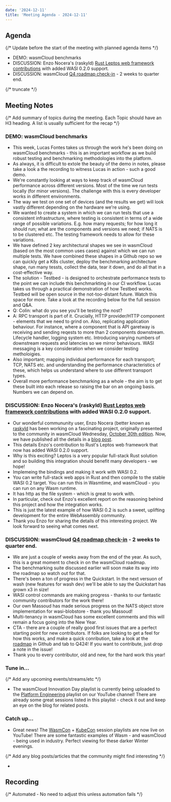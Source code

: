 ```yaml
---
date: '2024-12-11'
title: 'Meeting Agenda - 2024-12-11'
---
```


## Agenda

{/* Update before the start of the meeting with planned agenda items */}

- DEMO: wasmCloud benchmarks
- DISCUSSION: Enzo Nocera's (raskyld) [Rust Leptos web framework contributions](https://wasmcloud.com/blog/2024-12-10-leptos-and-wasi-0.2-for-full-stack-wasm-development) with added WASI 0.2.0 support.
- DISCUSSION: wasmCloud [Q4 roadmap check-in](https://github.com/orgs/wasmCloud/projects/7/views/12) - 2 weeks to quarter end.

{/* truncate */}

## Meeting Notes

{/* Add summary of topics during the meeting. Each Topic should have an H3 heading. A list is usually sufficient for the recap */}

### DEMO: wasmCloud benchmarks

- This week, Lucas Fontes takes us through the work he's been doing on wasmCloud benchmarks - this is an important workflow as we build robust testing and benchmarking methodologies into the platform.
- As always, it is difficult to extole the beauty of the demo in notes, please take a look a the recording to witness Lucas in action - such a good demo.
- We're constantly looking at ways to keep track of wasmCloud performance across different versions. Most of the time we run tests locally (for minor versions). The challenge with this is every developer works in different environments.
- The way we test on one set of devices (and the results we get) will look vastly different depending on the hardware we're using.
- We wanted to create a system in which we can run tests that use a consistent infrastructure, where testing is consistent in terms of a wide range of possible variations. E.g. how many requests; for how long it should run; what are the components and versions we need; if NATS is to be clustered etc. The testing framework needs to allow for these variations.
- We have defined 2 key architectural shapes we see in wasmCloud (based on the most common uses cases) against which we can run multiple tests. We have combined these shapes in a Github repo so we can quickly get a K8s cluster, deploy the benchmarking architecture shape, run many tessts, collect the data, tear it down, and do all that in a cost-effective way.
- The solution - Testbed - is designed to orchestrate performance tests to the point we can include this benchmarkting in our CI workflow. Lucas takes us through a practical demonstration of how Testbed works. Testbed will be open source in the not-too-distant future. Watch this space for more. Take a look at the recording below for the full session and Q&A.
- Q: Colin: what do you see you'll be testing the nost? 
- A: RPC transport is part of it. Crucially, HTTP provider/HTTP component - elements that we need to grind on. Also, replicating application behaviour. For instance, where a component that is API garetway is receiving and sending reqests to more than 2 components downstream. Lifecycle handler, logging system etc. Introducing varying numbers of downstream requests and latencies so we mirror behaviours. WASI messaging is a key consideration when we consider testing metholoigies.
- Also important; mapping individual performance for each transport; TCP, NATS etc. and understanding the performance characteristics of these, which helps us understand where to use different transport types.
- Overall more performance benchmarking as a whole - the aim is to get these built into each release so raising the bar on an ongoing basis. Numbers we can depend on.

### DISCUSSION: Enzo Nocera's (raskyld) [Rust Leptos web framework contributions](https://wasmcloud.com/blog/2024-12-10-leptos-and-wasi-0.2-for-full-stack-wasm-development) with added WASI 0.2.0 support.

- Our wonderful commununity user, Enzo Nocera (better known as [raskyld](https://github.com/raskyld) has been working on a fascinating project, originally presented to the community in wasmCloud Wednesday, [October 30th edition](https://wasmcloud.com/community/2024/10/30/community-meeting). Now, we have published all the details in a [blog post](https://wasmcloud.com/blog/2024-12-10-leptos-and-wasi-0.2-for-full-stack-wasm-development).
- This details Enzo's contribution to Rust's Leptos web framework that now has added WASI 0.2.0 support.
- Why is this exciting? Leptos is a very popular full-stack Rust solution and so building this integration should benefit many developers - we hope!
- Implemeing the bindings and making it work with WASI 0.2.
- You can write full-stack web apps in Rust and then compile to the stable WASI 0.2 target. You can run this in Wasmtime, and wasmCloud - you can run on any Wasm runtime.
- It has http as the file system - which is great to work with.
- In particular, check out Enzo's excellent report on the reasoning behind this project and how the integration works.
- This is just the latest example of how WASI 0.2 is such a sweet, uplifting development for the entire WebAssembly community.
- Thank you Enzo for sharing the details of this interesting project. We look forward to seeing what comes next.

### DISCUSSION: wasmCloud [Q4 roadmap check-in](https://github.com/orgs/wasmCloud/projects/7/views/12) - 2 weeks to quarter end.

- We are just a couple of weeks away from the end of the year. As such, this is a great moment to check in on the wasmCloud roadmap.
- The benchmarking suite discussed earlier will soon make its way into the roadmap so watch out for that.
- There's been a ton of progress in the Quickstart. In the next versuon of wash (new features for wash dev) we'll be able to say the Quickstart has grown x3 in size!
- WASI control commands are making progress - thanks to our fantastic community contributors for the work there!
- Our own Massoud has made serious progress on the NATS object store implementation for wasi-blobstore - thank you Massoud!
- Multi-tenancy in wasmCloud has some excellent comments and this will remain a focus going into the New Year.
- CTA - there are a couple of really good first issues that are a perfect starting point for new contributors. If folks are looking to get a feel for how this works, and make a quick conribution, take a look at the [roadmap](https://github.com/orgs/wasmCloud/projects/7/views/12) in Github and tab to Q424! If you want to contribute, just drop a note in the issue!
- Thank you to every contributor, old and new, for the hard work this year!

### Tune in…

{/* Add any upcoming events/streams/etc */}

- The wasmCloud Innovation Day playlist is currently being uploaded to the [Platform Engineering](https://youtube.com/playlist?list=PL25tdRgIAXStcnLCeE_GUTjbTNxFaDnBJ&feature=shared) playlist on our YouTube channel! There are already some great sessions listed in this playlist - check it out and keep an eye on the blog for related posts.

### Catch up…

- Great news! The [WasmCon](https://youtube.com/playlist?list=PLbzoR-pLrL6o0UD4PoO0H_RnoToEiWBIS&feature=shared) + [KubeCon](https://www.youtube.com/watch?v=WI7wp8xwgkk&list=PLj6h78yzYM2Pw4mRw4S-1p_xLARMqPkA7) session playlists are now live on YouTube! There are some fantastic examples of Wasm - and wasmCloud - being used in industry. Perfect viewing for these darker Winter evenings.


{/* Add any blog posts/articles that the community might find interesting */}

-

## Recording

{/* Automated - No need to adjust this unless automation fails */}

<YouTube url="https://www.youtube.com/watch?v=oZeaX11XoS4" />
